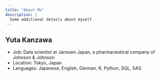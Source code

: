 ```yaml
---
title: "About Me"
description: |
  Some additional details about myself
---
```


## Yuta Kanzawa
- Job: Data scientist at Janssen Japan, a pharmaceutical company of Johnson & Johnson
- Location: Tokyo, Japan
- Languages: Japanese, English, German, R, Python, SQL, SAS
